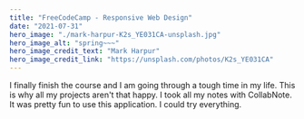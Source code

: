 ```yaml
---
title: "FreeCodeCamp - Responsive Web Design"
date: "2021-07-31"
hero_image: "./mark-harpur-K2s_YE031CA-unsplash.jpg"
hero_image_alt: "spring~~~"
hero_image_credit_text: "Mark Harpur"
hero_image_credit_link: "https://unsplash.com/photos/K2s_YE031CA"
---
```


I finally finish the course and I am going through a tough time in my life. This is why all my projects aren't that happy. 
I took all my notes with CollabNote. It was pretty fun to use this application. I could try everything.